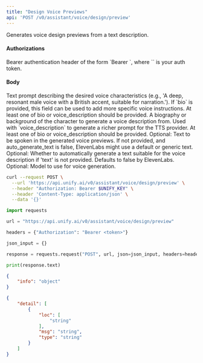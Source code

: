 ```yaml
---
title: "Design Voice Previews"
api: 'POST /v0/assistant/voice/design/preview'
---
```

Generates voice design previews from a text description.

#### Authorizations

<ParamField header="Authorization" type="string" required="true">
  Bearer authentication header of the form `Bearer <token>`, where `<token>` is your auth token.
</ParamField>

#### Body

<ParamField body="voice_description" type="string | null" >
Text prompt describing the desired voice characteristics (e.g., 'A deep, resonant male voice with a British accent, suitable for narration.'). If `bio` is provided, this field can be used to add more specific voice instructions. At least one of bio or voice_description should be provided.
</ParamField>

<ParamField body="bio" type="string | null" >
A biography or background of the character to generate a voice description from. Used with `voice_description` to generate a richer prompt for the TTS provider. At least one of bio or voice_description should be provided.
</ParamField>

<ParamField body="text" type="string | null" >
Optional: Text to be spoken in the generated voice previews. If not provided, and auto_generate_text is false, ElevenLabs might use a default or generic text.
</ParamField>

<ParamField body="auto_generate_text" type="boolean | null" >
Optional: Whether to automatically generate a text suitable for the voice description if 'text' is not provided. Defaults to false by ElevenLabs.
</ParamField>

<ParamField body="model_id" type="string | null" >
Optional: Model to use for voice generation.
</ParamField>

<RequestExample>

```bash cURL
curl --request POST \
  --url 'https://api.unify.ai/v0/assistant/voice/design/preview' \
  --header "Authorization: Bearer $UNIFY_KEY" \
  --header 'Content-Type: application/json' \
  --data '{}'
```

```python Python
import requests

url = "https://api.unify.ai/v0/assistant/voice/design/preview"

headers = {"Authorization": "Bearer <token>"}

json_input = {}

response = requests.request("POST", url, json=json_input, headers=headers)

print(response.text)
```

</RequestExample>
<ResponseExample>

```json 200
{
    "info": "object"
}
```

```json 422
{
    "detail": [
        {
            "loc": [
                "string"
            ],
            "msg": "string",
            "type": "string"
        }
    ]
}
```

</ResponseExample>
